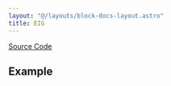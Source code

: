 ```yaml
---
layout: "@/layouts/block-docs-layout.astro"
title: EIG
---
```



<PythonDocsDisplay docstring={docstring} />

[Source Code](https://github.com/flojoy-ai/blocks/blob/main/blocks/NUMPY/LINALG/EIG/EIG.py)

## Example
